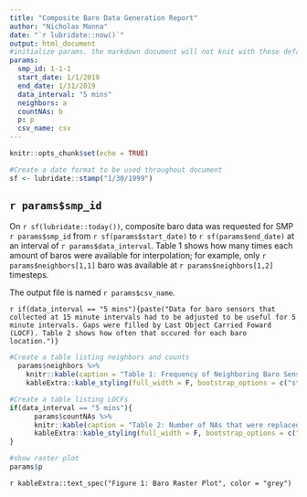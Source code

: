 ```yaml
---
title: "Composite Baro Data Generation Report"
author: "Nicholas Manna"
date: "`r lubridate::now()`" 
output: html_document
#initialize params. the markdown document will not knit with these defaults; proper params must be passed through rmarkdown::render
params:
  smp_id: 1-1-1
  start_date: 1/1/2019
  end_date: 1/31/2019
  data_interval: "5 mins"
  neighbors: a
  countNAs: b
  p: p
  csv_name: csv
---
```


```r
knitr::opts_chunk$set(echo = TRUE)

#Create a date format to be used throughout document
sf <- lubridate::stamp("1/30/1999")
```

## `r params$smp_id`

On `r sf(lubridate::today())`, composite baro data was requested for SMP `r params$smp_id` from `r sf(params$start_date)` to `r sf(params$end_date)` at an interval of `r params$data_interval`. Table 1 shows how many times each amount of baros were available for interpolation; for example, only `r params$neighbors[1,1]` baro was available at `r params$neighbors[1,2]` timesteps. 

The output file is named `r params$csv_name`.

<!-- This text is included if the data interval is 5 minutes -->
`r if(data_interval == "5 mins"){paste("Data for baro sensors that collected at 15 minute intervals had to be adjusted to be useful for 5 minute intervals. Gaps were filled by Last Object Carried Foward (LOCF). Table 2 shows how often that occured for each baro location.")}`


```r
#Create a table listing neighbors and counts
  params$neighbors %>% 
    knitr::kable(caption = "Table 1: Frequency of Neighboring Baro Sensor Availability", format = "html") %>% 
    kableExtra::kable_styling(full_width = F, bootstrap_options = c("striped", "hover"), position = "float_left")

#Create a table listing LOCFs
if(data_interval == "5 mins"){
      params$countNAs %>% 
      knitr::kable(caption = "Table 2: Number of NAs that were replaced by Last Object Carried Forward (LOCF)", format = "html") %>% 
      kableExtra::kable_styling(full_width = F, bootstrap_options = c("striped", "hover"))
}

#show raster plot
params$p


```

`r kableExtra::text_spec("Figure 1: Baro Raster Plot", color = "grey")`


